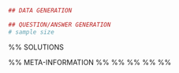```r
## DATA GENERATION

## QUESTION/ANSWER GENERATION
# sample size

```

\begin{question}
Dos insectos empiezan a moverse desde un mismo punto siguiendo direcciones perpendiculares. 
\begin{enumerate}
-  Si el primer insecto se mueve a una velocidad de 3 cm/s y el segundo a un velocidad de 4 cm/s, ¿a qué velocidad instantánea cambia la distancia entre ambos a los 2 segundos de iniciar su movimiento? ¿Y a los 3 segundos?
-  Si a los 4 segundos de iniciar el movimiento el segundo insecto se queda quieto y el primero se sigue moviendo con la misma dirección y velocidad, ¿a qué velocidad instantánea cambia la distancia entre los dos insectos en ese instante?
\end{enumerate}

Nota: La distancia entre los insectos es la longitud de la hipotenusa del triangulo rectángulo que tiene por catetos las distancias recorridas por los insectos.
\end{question}


%% SOLUTIONS
\begin{solution}

\end{solution}

%% META-INFORMATION
%% \extype{num}
%% \exsolution{Solución}
%% \exname{der-3-bio}
%% \extol{0.001}
%% \degree{Todos}
 
